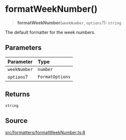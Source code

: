 # formatWeekNumber()

<a id="undefined" name="undefined"></a>

> **formatWeekNumber**(`weekNumber`, `options`?): `string`

The default formatter for the week numbers.

## Parameters

| Parameter | Type |
| :------ | :------ |
| `weekNumber` | `number` |
| `options`? | `FormatOptions` |

## Returns

`string`

## Source

[src/formatters/formatWeekNumber.ts:8](https://github.com/gpbl/react-day-picker/blob/next/src/formatters/formatWeekNumber.ts#L8)

